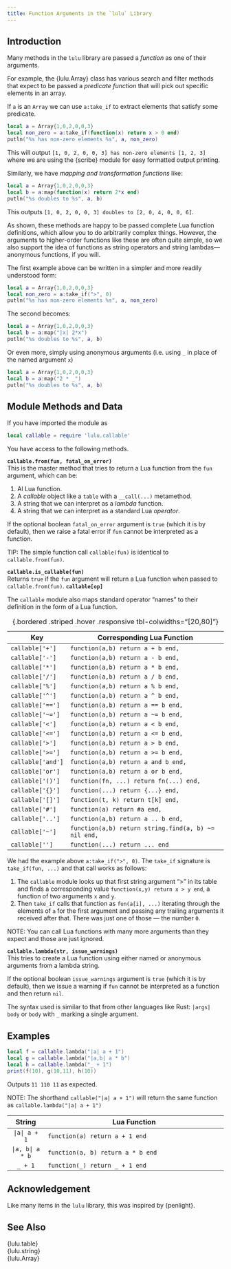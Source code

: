 ```yaml
---
title: Function Arguments in the `lulu` Library
---
```


## Introduction

Many methods in the `lulu` library are passed a *function* as one of their arguments.

For example, the {lulu.Array} class has various search and filter methods that expect to be passed a *predicate function* that will pick out specific elements in an array.

If `a` is an `Array` we can use `a:take_if` to extract elements that satisfy some predicate.
```lua
local a = Array{1,0,2,0,0,3}
local non_zero = a:take_if(function(x) return x > 0 end)
putln("%s has non-zero elements %s", a, non_zero)
```
This will output `[1, 0, 2, 0, 0, 3] has non-zero elements [1, 2, 3]` where we are using the {scribe} module for easy formatted output printing.

Similarly, we have *mapping and transformation functions* like:
```lua
local a = Array{1,0,2,0,0,3}
local b = a:map(function(x) return 2*x end)
putln("%s doubles to %s", a, b)
```
This outputs `[1, 0, 2, 0, 0, 3] doubles to [2, 0, 4, 0, 0, 6]`.

As shown, these methods are happy to be passed complete Lua function definitions, which allow you to do arbitrarily complex things.
However, the arguments to higher-order functions like these are often quite simple, so we also support the idea of functions as string operators and string lambdas—anonymous functions, if you will.

The first example above can be written in a simpler and more readily understood form:
```lua
local a = Array{1,0,2,0,0,3}
local non_zero = a:take_if(">", 0)
putln("%s has non-zero elements %s", a, non_zero)
```
The second becomes:
```lua
local a = Array{1,0,2,0,0,3}
local b = a:map("|x| 2*x")
putln("%s doubles to %s", a, b)
```
Or even more, simply using anonymous arguments (i.e. using `_` in place of the named argument `x`)
```lua
local a = Array{1,0,2,0,0,3}
local b = a:map("2 * _")
putln("%s doubles to %s", a, b)
```

## Module Methods and Data

If you have imported the module as
```lua
local callable = require 'lulu.callable'
```
You have access to the following methods.

**`callable.from(fun, fatal_on_error)`** <br>
This is the master method that tries to return a Lua function from the `fun` argument, which can be:

1. Al Lua function.
2. A *callable* object like a `table` with a `__call(...)` metamethod.
3. A string that we can interpret as a *lambda* function.
4. A string that we can interpret as a standard Lua *operator*.

If the optional boolean `fatal_on_error` argument is `true` (which it is by default), then we raise a fatal error if `fun` cannot be interpreted as a function.

TIP: The simple function call `callable(fun)` is identical to `callable.from(fun)`.

**`callable.is_callable(fun)`** <br>
Returns `true` if the `fun` argument will return a Lua function when passed to `callable.from(fun)`.
**`callable[op]`** <br>

The `callable` module also maps standard operator "names" to their definition in the form of a Lua function.

Key               | Corresponding Lua Function
----------------- | -------------------------------------------------------------------------------
`callable['+']`   | `function(a,b) return a + b end,`
`callable['-']`   | `function(a,b) return a - b end,`
`callable['*']`   | `function(a,b) return a * b end,`
`callable['/']`   | `function(a,b) return a / b end,`
`callable['%']`   | `function(a,b) return a % b end,`
`callable['^']`   | `function(a,b) return a ^ b end,`
`callable['==']`  | `function(a,b) return a == b end,`
`callable['~=']`  | `function(a,b) return a ~= b end,`
`callable['<']`   | `function(a,b) return a < b end,`
`callable['<=']`  | `function(a,b) return a <= b end,`
`callable['>']`   | `function(a,b) return a > b end,`
`callable['>=']`  | `function(a,b) return a >= b end,`
`callable['and']` | `function(a,b) return a and b end,`
`callable['or']`  | `function(a,b) return a or b end,`
`callable['()']`  | `function(fn, ...) return fn(...) end,`
`callable['{}']`  | `function(...) return {...} end,`
`callable['[]']`  | `function(t, k) return t[k] end,`
`callable['#']`   | `function(a) return #a end,`
`callable['..']`  | `function(a,b) return a .. b end,`
`callable['~']`   | `function(a,b) return string.find(a, b) ~= nil end,`
`callable['']`    | `function(...) return ... end`
: {.bordered .striped .hover .responsive tbl-colwidths="[20,80]"}

We had the example above `a:take_if(">", 0)`.
The `take_if` signature is `take_if(fun, ...)` and that call works as follows:

1. The `callable` module looks up that first string argument ">" in its table and finds a corresponding value `function(x,y) return x > y end`, a function of two arguments `x` and `y`.
2. Then `take_if` calls that function as `fun(a[i], ...)` iterating through the elements of `a` for the first argument and passing any trailing arguments it received after that. There was just one of those --- the number `0`.

NOTE: You can call Lua functions with many more arguments than they expect and those are just ignored.

**`callable.lambda(str, issue_warnings)`** <br>
This tries to create a Lua function using either named or anonymous arguments from a lambda string.

If the optional boolean `issue_warnings` argument is `true` (which it is by default), then we issue a warning if `fun` cannot be interpreted as a function and then return `nil`.

The syntax used is similar to that from other languages like Rust: `|args| body` or `body` with `_` marking a single argument.

## Examples

```lua
local f = callable.lambda("|a| a + 1")
local g = callable.lambda("|a,b| a * b")
local h = callable.lambda("_ + 1")
print(f(10), g(10,11), h(10))
```
Outputs `11 110 11` as expected.

NOTE: The shorthand `callable("|a| a + 1")` will return the same function as `callable.lambda("|a| a + 1")`

String            | Lua Function
:---------------: | -------------------------------------------------------------------------------
`|a| a + 1`       | `function(a) return a + 1 end`
`|a, b| a * b`    | `function(a, b) return a * b end`
`_ + 1 `          | `function(_) return _ + 1 end`

## Acknowledgement

Like many items in the `lulu` library, this was inspired by {penlight}.

## See Also

{lulu.table}  <br>
{lulu.string} <br>
{lulu.Array}
